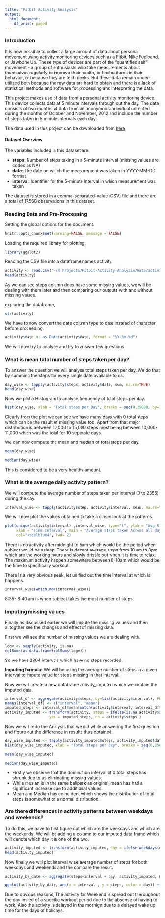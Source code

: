 ```yaml
---
title: "Fitbit Activity Analysis"
output:
  html_document:
    df_print: paged
---
```


### Introduction

It is now possible to collect a large amount of data about personal movement using activity monitoring devices such as a Fitbit, Nike Fuelband, or Jawbone Up. These type of devices are part of the “quantified self” movement – a group of enthusiasts who take measurements about themselves regularly to improve their health, to find patterns in their behavior, or because they are tech geeks. But these data remain under-utilized both because the raw data are hard to obtain and there is a lack of statistical methods and software for processing and interpreting the data.

This project makes use of data from a personal activity monitoring device. This device collects data at 5 minute intervals through out the day. The data consists of two months of data from an anonymous individual collected during the months of October and November, 2012 and include the number of steps taken in 5 minute intervals each day.

The data used in this project can be downloaded from [here](https://d396qusza40orc.cloudfront.net/repdata%2Fdata%2Factivity.zip)

#### Dataset Overview

The variables included in this dataset are:

- **steps**: Number of steps taking in a 5-minute interval (missing values are coded as NA)
- **date**: The date on which the measurement was taken in YYYY-MM-DD format
- **interval**: Identifier for the 5-minute interval in which measurement was taken

The dataset is stored in a comma-separated-value (CSV) file and there are a total of 17,568 observations in this dataset.

### Reading Data and Pre-Processing

Setting the global options for the document.

```r
knitr::opts_chunk$set(warning=FALSE, message = FALSE)
```

Loading the required library for plotting.

```r
library(ggplot2)
```

Reading the CSV file into a dataframe names activity.
                     
```r
activity <- read.csv("~/R Projects/Fitbit-Activity-Analysis/Data/activity.csv", stringsAsFactors=FALSE)
head(activity)
```

As we can see steps column does have some missing values, we will be dealing with them later and then comparing our outputs with and without missing values.

exploring the dataframe,

```r
str(activity)
```

We have to now convert the date column type to date instead of character before proceeding.

```r
activity$date <- as.Date(activity$date, format = "%Y-%m-%d")
```

We will now try to analyse and try to answer few questions.

### What is mean total number of steps taken per day?

To answer the question we will analyse total steps taken per day. We do that by summing the steps for every single date available to us.

```r
day_wise <- tapply(activity$steps, activity$date, sum, na.rm=TRUE)
head(day_wise)
```

Now we plot a Histogram to analyse frequency of total steps per day.

```r
hist(day_wise, xlab = "Total steps per Day", breaks = seq(0,25000, by=1000), col="steelblue4")
```

Clearly from the plot we can see we have many days with 0 total steps which can be the result of missing value too. Apart from that major distribution is between 10,000 to 15,000 steps most being between 10,000-11,000 which was the total for 10 seperate days.

We can now compute the mean and median of total steps per day.

```r
mean(day_wise)
```

```r
median(day_wise)
```

This is considered to be a very healthy amount.

### What is the average daily activity pattern?

We will compute the average number of steps taken per interval (0 to 2355) during the day.

```r
interval_wise <- tapply(activity$step, activity$interval, mean, na.rm=TRUE)
```

We will now plot the values obtained to take a closer look at the patterns.

```r
plot(unique(activity$interval) ,interval_wise, type="l", ylab = "Avg Steps", 
     xlab = "Time Interval", main = "Average steps taken Across all days for given intervals", 
     col="steelblue4", lwd= 2)
```

There is no activity after midnight to 5am which would be the period when subject would be asleep. There is decent average steps from 10 am to 8pm which are the working hours and slowly drissle out when it is time to relax. The maximum activity happen somewhere between 8-10am which would be the time to specifically workout.

There is a very obvious peak, let us find out the time interval at which is happens.

```r
interval_wise[which.max(interval_wise)]
```

8:35- 8:40 am is when subject takes the most number of steps.

### Imputing missing values

Finally as discussed earlier we will impute the missing values and then alltogther see the changes and effect of missing data.

First we will see the number of missing values we are dealing with.

```r
logv <- sapply(activity, is.na)
colSums(as.data.frame(colSums(logv)))
```

So we have 2304 intervals which have no steps recorded.

**Imputing formula:** We will be using the average number of steps in a given interval to impute value for steps missing in that interval.

Now we will create a new dataframe activity_imputed which we contain the imputed data.

```r
interval_df <- aggregate(activity$steps, by=list(activity$interval), FUN=mean, na.rm=TRUE)
names(interval_df) <- c("interval", "mean")
imputed_steps <- interval_df$mean[match(activity$interval, interval_df$interval)]
activity_imputed <- transform(activity, steps = ifelse(is.na(activity$steps), 
                    yes = imputed_steps, no = activity$steps))
```

Now we will redo the Analysis that we did while answering the first question and figure out the difference in results thus obtained.

```r
day_wise_imputed <- tapply(activity_imputed$steps, activity_imputed$date, sum, na.rm=TRUE)
hist(day_wise_imputed, xlab = "Total steps per Day", breaks = seq(0,25000, by=1000), col="steelblue4", ylim = c(0,20))
```

```r
mean(day_wise_imputed)

```

```r
median(day_wise_imputed)
```

- Firstly we observe that the domination interval of 0 total steps has shrunk due to us eliminating missing values.
- While mesian is in the same ballpark as original, mean has had a significant increase due to additional values.
- Mean and Median has coincided, which shows the distribution of total steps is somewhat of a normal distribution.

### Are there differences in activity patterns between weekdays and weekends?

To do this, we have to first figure out which are the weekdays and which are the weekends. We will be adding a column to our imputed data frame which will denote which day it is one of the two.

```r
activity_imputed <- transform(activity_imputed, day = ifelse(weekdays(date) %in% c("Sunday","Saturday"), yes = "Weekend", no = "Weekday"))
head(activity_imputed)
```

Now finally we will plot interval wise average number of steps for both weekdays and weekends and the compare the result.

```r
activity_by_date <- aggregate(steps~interval + day, activity_imputed, mean, na.rm = TRUE)

ggplot(activity_by_date, aes(x = interval , y = steps, color = day)) + geom_line() + labs(title = "Average daily steps by type of date", x = "Interval", y = "Average number of steps") + facet_wrap(~day, ncol = 1, nrow=2)
```

Due to obvious reasons, The activity for Weekend is spread out theroughout the day insted of a specific workout period due to the absense of having to work. Also the activity is delayed in the mornign due to a delayed wake up time for the days of holidays.